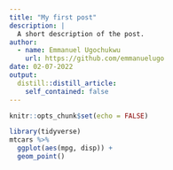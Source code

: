 ```yaml
---
title: "My first post"
description: |
  A short description of the post.
author:
  - name: Emmanuel Ugochukwu
    url: https://github.com/emmanuelugo
date: 02-07-2022
output:
  distill::distill_article:
    self_contained: false
---
```



```r
knitr::opts_chunk$set(echo = FALSE)
```


```r
library(tidyverse)
mtcars %>% 
  ggplot(aes(mpg, disp)) +
  geom_point()
```


